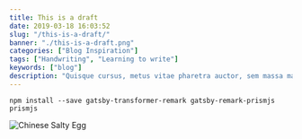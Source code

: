 ```yaml
---
title: This is a draft
date: 2019-03-18 16:03:52
slug: "/this-is-a-draft/"
banner: "./this-is-a-draft.png"
categories: ["Blog Inspiration"]
tags: ["Handwriting", "Learning to write"]
keywords: ["blog"]
description: "Quisque cursus, metus vitae pharetra auctor, sem massa mattis sem, at interdum magna augue eget diam. Vestibulum ante ipsum primis in faucibus orci luctus et ultrices posuere cubilia Curae; Morbi lacinia molestie dui. Praesent blandit dolor. Sed non quam. In vel mi sit amet augue congue elementum."
---
```


`npm install --save gatsby-transformer-remark gatsby-remark-prismjs prismjs`

![Chinese Salty Egg](banner.jpg)